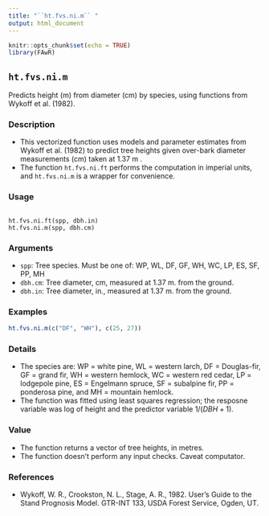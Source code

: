 ```yaml
---
title: "``ht.fvs.ni.m`` "
output: html_document
---
```


```r
knitr::opts_chunk$set(echo = TRUE)
library(FAwR)
```


## ``ht.fvs.ni.m`` 
Predicts height (m) from diameter (cm) by species, using functions from Wykoff et al. (1982).

### Description

* This vectorized function uses models and parameter estimates from Wykoff et al. (1982) to predict
tree heights given over-bark diameter measurements (cm) taken at 1.37 m . 
* The function ``ht.fvs.ni.ft`` performs the computation in imperial units, and ``ht.fvs.ni.m`` is a wrapper for convenience.

### Usage

<pre><code>
ht.fvs.ni.ft(spp, dbh.in)
ht.fvs.ni.m(spp, dbh.cm)
</code></pre>

### Arguments

* ``spp``: Tree species. Must be one of: WP, WL, DF, GF, WH, WC, LP, ES, SF, PP, MH
* ``dbh.cm``: Tree diameter, cm, measured at 1.37 m. from the ground.
* ``dbh.in``: Tree diameter, in., measured at 1.37 m. from the ground.

### Examples
```r
ht.fvs.ni.m(c("DF", "WH"), c(25, 27))
```

### Details
* The species are: WP = white pine, WL = western larch, DF = Douglas-fir, GF = grand fir, WH =
western hemlock, WC = western red cedar, LP = lodgepole pine, ES = Engelmann spruce, SF =
subalpine fir, PP = ponderosa pine, and MH = mountain hemlock.
* The function was fitted using least squares regression; the resposne variable was log of height and
the predictor variable $1 / (DBH + 1)$.

### Value
* The function returns a vector of tree heights, in metres.
* The function doesn’t perform any input checks. Caveat computator.

### References
* Wykoff, W. R., Crookston, N. L., Stage, A. R., 1982. User’s Guide to the Stand Prognosis Model. GTR-INT 133, USDA Forest Service, Ogden, UT.
